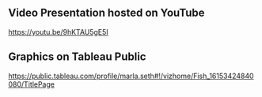 ## Video Presentation hosted on YouTube
<https://youtu.be/9hKTAU5gE5I>

## Graphics on Tableau Public
<https://public.tableau.com/profile/marla.seth#!/vizhome/Fish_16153424840080/TitlePage>

